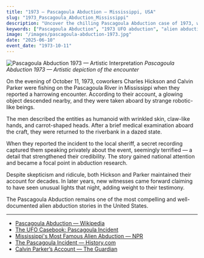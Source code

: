 ```yaml
---
title: "1973 — Pascagoula Abduction — Mississippi, USA"
slug: "1973_Pascagoula_Abduction_Mississippi"
description: "Uncover the chilling Pascagoula Abduction case of 1973, where two men claimed to be taken aboard a UFO by robotic entities, sparking one of the most credible alien abduction stories in U.S. history."
keywords: ["Pascagoula Abduction", "1973 UFO abduction", "alien abduction case", "Mississippi UFO", "Charles Hickson", "Calvin Parker", "UFO history", "robotic aliens", "UFO sightings", "Pascagoula River incident"]
image: "/images/pascagoula-abduction-1973.jpg"
date: "2025-06-10"
event_date: "1973-10-11"
---
```


![Pascagoula Abduction 1973 — Artistic Interpretation](/images/pascagoula-abduction-1973.jpg)
*Pascagoula Abduction 1973 — Artistic depiction of the encounter*

On the evening of October 11, 1973, coworkers Charles Hickson and Calvin Parker were fishing on the Pascagoula River in Mississippi when they reported a harrowing encounter. According to their account, a glowing object descended nearby, and they were taken aboard by strange robotic-like beings.

The men described the entities as humanoid with wrinkled skin, claw-like hands, and carrot-shaped heads. After a brief medical examination aboard the craft, they were returned to the riverbank in a dazed state.

When they reported the incident to the local sheriff, a secret recording captured them speaking privately about the event, seemingly terrified — a detail that strengthened their credibility. The story gained national attention and became a focal point in abduction research.

Despite skepticism and ridicule, both Hickson and Parker maintained their account for decades. In later years, new witnesses came forward claiming to have seen unusual lights that night, adding weight to their testimony.

The Pascagoula Abduction remains one of the most compelling and well-documented alien abduction stories in the United States.

---

- [Pascagoula Abduction — Wikipedia](https://en.wikipedia.org/wiki/Pascagoula_abduction)
- [The UFO Casebook: Pascagoula Incident](https://www.ufocasebook.com/Pascagoula.html)
- [Mississippi's Most Famous Alien Abduction — NPR](https://www.npr.org/2019/10/11/768560568/46-years-later-pascagoula-alien-abduction-story-has-new-witnesses)
- [The Pascagoula Incident — History.com](https://www.history.com/news/alien-abduction-pascagoula-mississippi)
- [Calvin Parker’s Account — The Guardian](https://www.theguardian.com/us-news/2018/oct/11/pascagoula-aliens-mississippi-calvin-parker)
